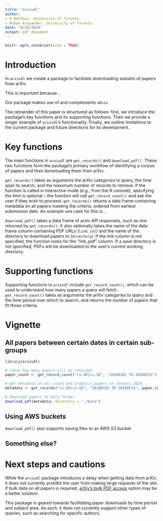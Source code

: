 ```yaml
---
title: "arxivdl"
author:
- A Mahfouz, University of Toronto  
- Rohan Alexander, University of Toronto
date: "8/24/2020"
output: pdf_document
---
```


```r
knitr::opts_chunk$set(echo = TRUE)
```

# Introduction

In `arxivdl` we create a package to facilitate downloading subsets of papers from arXiv.

This is important because...

Our package makes use of and complements `aRxiv`

The remainder of this paper is structured as follows: first, we introduce the package's key functions and its supporting functions. Then we provide a longer example of `arxivdl`'s functionality. Finally, we outline limitations to the current package and future directions for its development.


# Key functions

The main functions in `arxivdl` are `get_records()` and `download_pdf()`. These two functions form the package's primary workflow of identifying a corpus of papers and then donwloading them from arXiv.

`get_records()` takes as arguments the arXiv categories to query, the time span to search, and the maximum number of records to retrieve. If the function is called in interactive mode (e.g., from the R console), specifying the limit is optional -- the function will call `get_record_count()` and ask the user if they wish to proceed. `get_records()` returns a data frame containing metadata on all papers meeting the criteria, ordered from earliest submission date. An example use case for this is...

`download_pdf()` takes a data frame of arxiv API responses, such as one returned by `get_records()`. It also optionally takes the name of the data frame column containing PDF URLs (`link_col`) and the name of the directory to download papers to (`directory`). If the link column is not specified, the function looks for the "link_pdf" column. If a save directory is not specified, PDFs will be downloaded to the user's current working directory.

# Supporting functions

Supporting functions in `arxivdl` include `get_record_count()`, which can be used to understand how many papers a query will fetch. `get_record_count()` takes as arguments the arXiv categories to query and the time period over which to search, and returns the number of papers that fit those criteria.

# Vignette

## All papers between certain dates in certain sub-groups
```r
library(arxivdl)

# check how many papers will be returned
paper_count <- get_record_count("cs.GR|cs.SD", "20200101 TO 20200131")

# get metadata on all sound and graphics papers in January 2020
metadata <- get_records("cs.GR|cs.SD", "20200101 TO 20200131", paper_count)

# download papers to data folder
download_pdf(metadata, directory = "./data")
```

## Using AWS buckets
`download_pdf()` also supports saving files to an AWS S3 bucket.


## Something else?

# Next steps and cautions

While the `arxivdl` package introduces a delay when getting data from arXiv, it does not currently prohibit the user from making large requests of the site. If bulk data on all papers is required, [arXiv's bulk PDF access](https://arxiv.org/help/bulk_data_s3) option may be a better solution.

This package is geared towards facilitating paper downloads by time period and subject area. As such, it does not currently support other types of queries, such as searching for specific authors.
